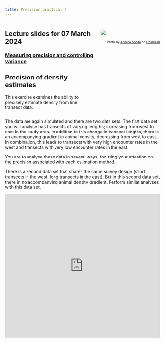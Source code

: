 ```yaml
---
title: Precision practical 4
---
```


:::: {.columns}

::: {.column width='60%'}
::: {.callout-tip}
## Lecture slides for 07 March 2024

### [Measuring precision and controlling variance](../lectures/BlockD-22.pdf)
:::

## Precision of density estimates

This exercise examines the ability to precisely estimate density from line transect data.


:::

::: {.column width='40%'}
![](precision-unsplash.jpg)
---
<p style="font-size: x-small; text-align:right">Photo by <a href="https://unsplash.com/@andreasonda?utm_source=unsplash&utm_medium=referral&utm_content=creditCopyText">Andrea Sonda</a> on <a href="https://unsplash.com/s/photos/precision?utm_source=unsplash&utm_medium=referral&utm_content=creditCopyText">Unsplash</a></p>
:::

::::


The data are again simulated and there are two data sets.  The first data set you will analyse has transects of varying lengths; increasing from west to east in the study area.  In addition to this change in transect lengths, there is an accompanying gradient in animal density, decreasing from west to east.  In combination, this leads to transects with very high encounter rates in the west and transects with very low encounter rates in the east.

You are to analyse these data in several ways, focusing your attention on the precision associated with each estimation method.

There is a second data set that shares the same survey design (short transects in the west, long transects in the east).  But in this second data set, there in no accompanying animal density gradient.  Perform similar analyses with this data set.

<div style="position: relative; padding-bottom: 92.94320137693632%; height: 0;"><iframe src="https://www.loom.com/embed/03e384e6f4314d8ca368021f7d09d6ac?sid=28c085e6-2f80-41e2-a387-d14c90b824ee" frameborder="0" webkitallowfullscreen mozallowfullscreen allowfullscreen style="position: absolute; top: 0; left: 0; width: 100%; height: 100%;"></iframe></div>
